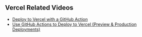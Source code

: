 ## Vercel Related Videos

- [Deploy to Vercel with a GitHub Action](https://www.youtube.com/watch?v=gIHBVpJhmEk)
- [Use GitHub Actions to Deploy to Vercel (Preview & Production Deployments)](https://www.youtube.com/watch?v=FHVaWZjWec4)
